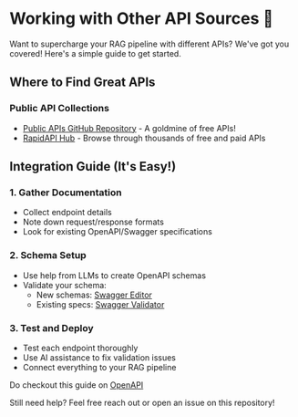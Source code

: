 # Working with Other API Sources 🔌

Want to supercharge your RAG pipeline with different APIs? We've got you covered! Here's a simple guide to get started.

## Where to Find Great APIs

### Public API Collections
* [Public APIs GitHub Repository](https://github.com/public-apis/public-apis) - A goldmine of free APIs!
* [RapidAPI Hub](https://rapidapi.com/hub) - Browse through thousands of free and paid APIs

## Integration Guide (It's Easy!)

### 1. Gather Documentation
* Collect endpoint details
* Note down request/response formats
* Look for existing OpenAPI/Swagger specifications

### 2. Schema Setup
* Use help from LLMs to create OpenAPI schemas
* Validate your schema:
  * New schemas: [Swagger Editor](https://editor.swagger.io/)
  * Existing specs: [Swagger Validator](https://validator.swagger.io/)

### 3. Test and Deploy
* Test each endpoint thoroughly
* Use AI assistance to fix validation issues
* Connect everything to your RAG pipeline

Do checkout this guide on [OpenAPI](https://docs.bump.sh/guides/openapi/specification/v3.1/introduction/what-is-openapi/)

Still need help? Feel free reach out or open an issue on this repository!
